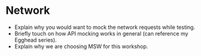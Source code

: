 # Network

- Explain why you would want to mock the network requests while testing.
- Briefly touch on how API mocking works in general (can reference my Egghead series).
- Explain why we are choosing MSW for this workshop.
